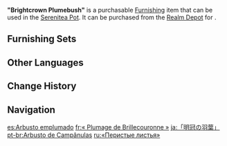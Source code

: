 {{Furnishing Infobox
|id             = 372409
|image          = Item "Brightcrown Plumebush".png
|category       = Landform
|subcategory    = Shrub
|quality        = 3
|adeptal_energy = 20
|load           = 50
|reduced_load   = 50
|description    = A short-growing plant with distinctive foliage that is often compared to a bird's plumage.<br />Some scholars claim that the shrub originated in the [[Brightcrown Mountains]] and dubbed it the "Brightcrown Plumebush" accordingly. But none of them ever actually researched the plant &mdash; they just made bookmarks from its leaves.
|source1        = [[Realm Depot]]
|source2        = [[Adeptal Mirror]]
}}
'''"Brightcrown Plumebush"''' is a purchasable [[Furnishing]] item that can be used in the [[Serenitea Pot]]. It can be purchased from the [[Realm Depot]] for {{Item|Realm Currency|30|x=80}}.

==Furnishing Sets==
{{Craft Usage}}

==Other Languages==
{{Other Languages
|en      = "Brightcrown Plumebush"
|zhs     = 「明冠羽叶」
|zhs_rm  = "Míngguān Yǔ Yè"
|zht     = 「明冠羽葉」
|zht_rm  = "Míngguān Yǔ Yè"
|zh_tl   = 
|ja      = 「明冠の羽葉」
|ja_rm   = "Akira kanmuri no hane ha"
|ja_tl   = 
|ko      = 「크라운 깃털 잎」
|ko_tl   = "Crown Feather Leaf"
|es      = Arbusto emplumado
|es_tl   = Feathered Bush
|fr      = «&nbsp;Plumage de Brillecouronne&nbsp;»
|fr_tl   = "Brightcrown Plumage"
|ru      = «Перистые листья»
|ru_tl   = "Plumose Leaves"
|th      = "พุ่มมงกุฎ"
|th_rm   = "Phum Mongkut"
|th_tl   = "Crown bush"
|vi      = Lá Lông Vũ
|vi_tl   = 
|de      = „Glanzkronblätter“
|de_tl   = "Radiance Crown Leaves"
|id      = Semak Bulu Brightcrown
|id_tl   = Brightcrown Plume Bush
|pt      = Arbusto de Campânulas
|pt_tl   = 
|tr      = “Parlak Taç Kuş Tüyü Çalısı”
|tr_tl   = "Bright Crown Plume Bush"
|it      = Arbusto piumoso Coronsplendente
|it_tl   = Shiningcrown Feathery Shrub
}}

==Change History==
{{Change History|1.5}}

==Navigation==
{{Furnishing Navbox|exterior}}

[[es:Arbusto emplumado]]
[[fr:« Plumage de Brillecouronne »]]
[[ja:「明冠の羽葉」]]
[[pt-br:Arbusto de Campânulas]]
[[ru:«Перистые листья»]]